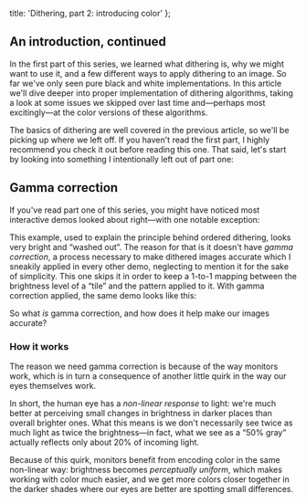 

  title: 'Dithering, part 2: introducing color'
};

## An introduction, continued

In the <Link href='/articles/dither'>first part</Link> of this series, we learned what dithering is, why we might want to use it, and a few different ways to apply dithering to an image. So far we've only seen pure black and white implementations. In this article we'll dive deeper into proper implementation of dithering algorithms, taking a look at some issues we skipped over last time and—perhaps most excitingly—at the color versions of these algorithms.

The basics of dithering are well covered in the previous article, so we'll be picking up where we left off. If you haven't read the first part, I highly recommend you check it out before reading this one. That said, let's start by looking into something I intentionally left out of part one:

## Gamma correction

If you've read part one of this series, you might have noticed most interactive demos looked about right—with one notable exception:

<DemoPatternImage />

This example, used to explain the principle behind <Link href='/articles/dither#ordered-dithering'>ordered dithering</Link>, looks very bright and “washed out”. The reason for that is it doesn't have *gamma correction*, a process necessary to make dithered images accurate which I sneakily applied in every other demo, neglecting to mention it for the sake of simplicity. This one skips it in order to keep a 1-to-1 mapping between the brightness level of a “tile” and the pattern applied to it. With gamma correction applied, the same demo looks like this:

<DemoPatternImage gamma />

So what *is* gamma correction, and how does it help make our images accurate?

### How it works

The reason we need gamma correction is because of the way monitors work, which is in turn a consequence of another little quirk in the way our eyes themselves work.

In short, the human eye has a *non-linear response* to light: we're much better at perceiving small changes in brightness in darker places than overall brighter ones. What this means is we don't necessarily see twice as much light as twice the brightness—in fact, what we see as a “50% gray” actually reflects only about 20% of incoming light.

Because of this quirk, monitors benefit from encoding color in the same non-linear way: brightness becomes *perceptually uniform*, which makes working with color much easier, and we get more colors closer together in the darker shades where our eyes are better are spotting small differences.

<DemoGammaGradient />